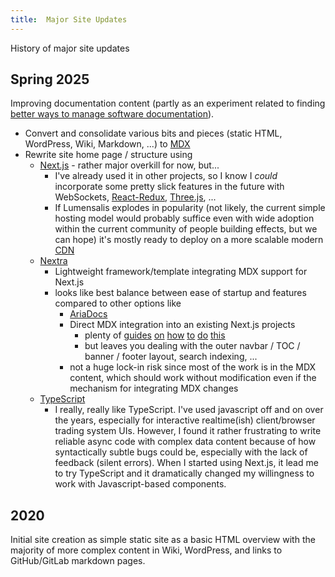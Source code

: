 ```yaml
---
title:  Major Site Updates
---
```


History of major site updates

## Spring 2025

Improving documentation content (partly as an experiment related to finding 
[better ways to manage software documentation](Topics/SoftwareDevelopment/Documentation/WritingDocumentation)).
  
  - Convert and consolidate various bits and pieces (static HTML, WordPress, Wiki,
      Markdown, ...) to [MDX](https://mdxjs.com/)
  - Rewrite site home page / structure using
    - [Next.js](https://nextjs.org/) - rather major overkill for now, but...
       - I've already used it in other projects, so I know I _could_ incorporate 
         some pretty slick features in the future with WebSockets,
         [React-Redux](https://react-redux.js.org/), [Three.js](), ...
       - If Lumensalis explodes in popularity (not likely, the current simple
         hosting model would probably suffice even with wide adoption within
         the current community of people building effects, but we can hope) 
         it's mostly ready to deploy on a more scalable modern [CDN](https://en.wikipedia.org/wiki/Content_delivery_network)
    - [Nextra](https://nextra.site/)
      - Lightweight framework/template integrating MDX support for Next.js
      - looks like best balance between ease of startup and features compared to other options like
        - [AriaDocs](https://vercel.com/templates/documentation/documentation-template)
        - Direct MDX integration into an existing Next.js projects
           - plenty of [guides](https://nextjs.org/docs/pages/guides/mdx) [on](https://dev.to/nitinfab/getting-started-with-mdx-in-nextjs-a-practical-guide-30hf)
             [how](https://www.dhiwise.com/post/comprehensive-guide-to-using-next-mdx-remote-in-nextjs) [to](https://www.telerik.com/blogs/advanced-content-creation-mdx-next-js-14)
            [do](https://www.geeksforgeeks.org/reactjs/mdx-in-next-js/) [this](https://spacejelly.dev/posts/mdx-in-nextjs) 
           - but leaves you dealing with the outer navbar / TOC / banner / footer layout, search indexing, ...
        - not a huge lock-in risk since most of the work is in the MDX
          content, which should work without modification even if the mechanism
          for integrating MDX changes
    - [TypeScript](https://www.typescriptlang.org/)
      - I really, really like TypeScript.  I've used javascript off and on 
        over the years, especially for interactive 
        realtime(ish) client/browser trading system UIs.  However, I found it rather
        frustrating to write reliable async code with complex data content 
        because of how syntactically subtle bugs could be, especially with
        the lack of feedback (silent errors).  When I started using Next.js, 
        it lead me to try TypeScript and it dramatically changed my willingness
        to work with Javascript-based components.


## 2020

Initial site creation as simple static site as a basic HTML overview with 
the majority of more complex content in Wiki, WordPress, and links to 
GitHub/GitLab markdown pages.
